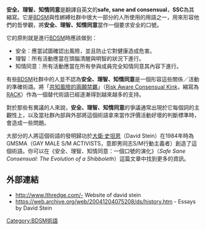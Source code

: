'''安全、理智、知情同意'''是翻譯自英文的'''safe, sane and consensual'''，'''SSC'''為其縮寫。它是[[BDSM|BDSM]]與性綁縛社群中很大一部分的人所使用的用語之一，用來形容他們的哲學觀，將'''安全、理智、知情同意'''當作一個要求安全的口號。

它的原則就是進行[[BDSM|BDSM]]時應該做到：
*安全：應當試圖確認出風險，並且防止它對健康造成危害。
*理智：所有活動應當在頭腦清醒與明智的狀況下進行。
*知情同意：所有活動應當在所有參與成員完全知情同意其內容下進行。

有些[[BDSM|BDSM]]社群中的人並不認為'''安全、理智、知情同意'''是一個形容這些關係／活動的準確術語。將「[[共知風險的兩願禁羈|共知風險的兩願禁羈]]」（[[Risk_Aware_Consensual_Kink|Risk Aware Consensual Kink]]，縮寫為[[RACK|RACK]]）作為一個替代術語已經逐漸得到越來越多的支持。

對於那些有異議的人來說，'''安全、理智、知情同意'''的爭議通常出現於它每個詞的主觀性上，以及當社群內部與外部將這個術語拿來當作評價活動好壞的判斷標準時，會造成一些問題。

大部分的人將這個術語的發明歸功於[[大衛·史坦恩|大衛·史坦恩]]（David Stein）在1984年時為GMSMA（GAY MALE S/M ACTIVISTS，意即男同志S/M行動主義者）創造了這個術語。你可以在《安全、理智、知情同意：一個口號的演化》（''Safe Sane Consensual: The Evolution of a Shibboleth''）這篇文章中找到更多的資訊。

==外部連結==
* http://www.lthredge.com/- Website of david stein
* https://web.archive.org/web/20041204075208/ds/history.htm {{Wayback|url=http://www.lthredge.com/ |date=20041204075208 }} - Essays by David Stein

{{BDSM}}
[[Category:BDSM術語|Category:BDSM術語]]